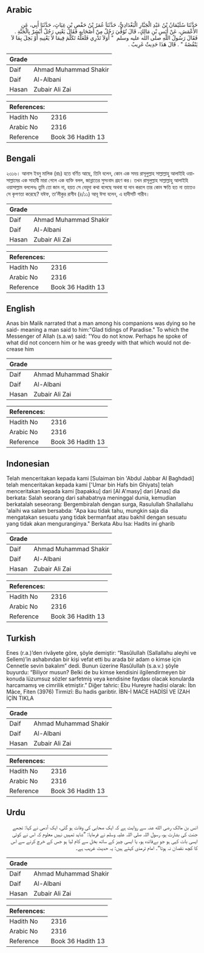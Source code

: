 ## Arabic


<div dir="rtl" lang="ar" style={{fontSize:'larger',backgroundColor:'#f8f9fa',padding:20}}>
حَدَّثَنَا سُلَيْمَانُ بْنُ عَبْدِ الْجَبَّارِ الْبَغْدَادِيُّ، حَدَّثَنَاَ عُمَرُ بْنُ حَفْصِ بْنِ غِيَاثٍ، حَدَّثَنَا أَبِي، عَنِ الأَعْمَشِ، عَنْ أَنَسِ بْنِ مَالِكٍ، قَالَ تُوُفِّيَ رَجُلٌ مِنْ أَصْحَابِهِ فَقَالَ يَعْنِي رَجُلٌ أَبْشِرْ بِالْجَنَّةِ ‏.‏ فَقَالَ رَسُولُ اللَّهِ صلى الله عليه وسلم ‏ "‏ أَوَلاَ تَدْرِي فَلَعَلَّهُ تَكَلَّمَ فِيمَا لاَ يَعْنِيهِ أَوْ بَخِلَ بِمَا لاَ يَنْقُصُهُ ‏"‏ ‏.‏ قَالَ هَذَا حَدِيثٌ غَرِيبٌ ‏.‏
</div>
<div style={{backgroundColor:'#f8f9fa',padding:20, marginBottom: 10}}><table> <thead> <tr> <th>Grade</th> <th></th> </tr> </thead> <tbody> <tr><td>Daif</td><td>Ahmad Muhammad Shakir</td></tr><tr><td>Daif</td><td>Al-Albani</td></tr><tr><td>Hasan</td><td>Zubair Ali Zai</td></tr></tbody></table><table> <thead> <tr> <th>References:</th> <th></th> </tr> </thead> <tbody><tr><td>Hadith No</td><td>2316</td></tr><tr><td>Arabic No</td><td>2316</td></tr><tr><td>Reference</td><td>Book 36 Hadith 13</td></tr></tbody></table></div>

## Bengali


<div dir="ltr" lang="bn" style={{fontSize:'larger',backgroundColor:'#f8f9fa',padding:20}}>
২৩১৬। আনাস ইবনু মালিক (রাঃ) হতে বর্ণিত আছে, তিনি বলেন, কোন এক সময় রাসূলুল্লাহ সাল্লাল্লাহু আলাইহি ওয়াসাল্লামের এক সাহাবী মারা গেলে এক ব্যক্তি বলল, জান্নাতের সুসংবাদ গ্রহণ কর। তখন রাসূলুল্লাহ সাল্লাল্লাহু আলাইহি ওয়াসাল্লাম বললেনঃ তুমি তো জান না, হয়ত সে বেহুদা কথা বলেছে অথবা যা দান করলে তার কোন ক্ষতি হত না তাতেও সে কৃপণতা করেছে? যঈফ, তা’লীকুর রাগীব (৪/১১) আবূ ঈসা বলেন, এ হাদীসটি গারীব।
</div>
<div style={{backgroundColor:'#f8f9fa',padding:20, marginBottom: 10}}><table> <thead> <tr> <th>Grade</th> <th></th> </tr> </thead> <tbody> <tr><td>Daif</td><td>Ahmad Muhammad Shakir</td></tr><tr><td>Daif</td><td>Al-Albani</td></tr><tr><td>Hasan</td><td>Zubair Ali Zai</td></tr></tbody></table><table> <thead> <tr> <th>References:</th> <th></th> </tr> </thead> <tbody><tr><td>Hadith No</td><td>2316</td></tr><tr><td>Arabic No</td><td>2316</td></tr><tr><td>Reference</td><td>Book 36 Hadith 13</td></tr></tbody></table></div>

## English


<div dir="ltr" lang="en" style={{fontSize:'larger',backgroundColor:'#f8f9fa',padding:20}}>
Anas bin Malik narrated that a man among his companions was dying so he said- meaning a man said to him:"Glad tidings of Paradise." To which the Messenger of Allah (s.a.w) said: "You do not know. Perhaps he spoke of what did not concern him or he was greedy with that which would not decrease him
</div>
<div style={{backgroundColor:'#f8f9fa',padding:20, marginBottom: 10}}><table> <thead> <tr> <th>Grade</th> <th></th> </tr> </thead> <tbody> <tr><td>Daif</td><td>Ahmad Muhammad Shakir</td></tr><tr><td>Daif</td><td>Al-Albani</td></tr><tr><td>Hasan</td><td>Zubair Ali Zai</td></tr></tbody></table><table> <thead> <tr> <th>References:</th> <th></th> </tr> </thead> <tbody><tr><td>Hadith No</td><td>2316</td></tr><tr><td>Arabic No</td><td>2316</td></tr><tr><td>Reference</td><td>Book 36 Hadith 13</td></tr></tbody></table></div>

## Indonesian


<div dir="ltr" lang="id" style={{fontSize:'larger',backgroundColor:'#f8f9fa',padding:20}}>
Telah menceritakan kepada kami [Sulaiman bin 'Abdul Jabbar Al Baghdadi] telah menceritakan kepada kami ['Umar bin Hafs bin Ghiyats] telah menceritakan kepada kami [bapakku] dari [Al A'masy] dari [Anas] dia berkata: Salah seorang dari sahabatnya meninggal dunia, kemudian berkatalah seseorang: Bergembiralah dengan surga, Rasulullah Shallallahu 'alaihi wa salam bersabda: "Apa kau tidak tahu, mungkin saja dia mengatakan sesuatu yang tidak bermanfaat atau bakhil dengan sesuatu yang tidak akan menguranginya." Berkata Abu Isa: Hadits ini gharib
</div>
<div style={{backgroundColor:'#f8f9fa',padding:20, marginBottom: 10}}><table> <thead> <tr> <th>Grade</th> <th></th> </tr> </thead> <tbody> <tr><td>Daif</td><td>Ahmad Muhammad Shakir</td></tr><tr><td>Daif</td><td>Al-Albani</td></tr><tr><td>Hasan</td><td>Zubair Ali Zai</td></tr></tbody></table><table> <thead> <tr> <th>References:</th> <th></th> </tr> </thead> <tbody><tr><td>Hadith No</td><td>2316</td></tr><tr><td>Arabic No</td><td>2316</td></tr><tr><td>Reference</td><td>Book 36 Hadith 13</td></tr></tbody></table></div>

## Turkish


<div dir="ltr" lang="tr" style={{fontSize:'larger',backgroundColor:'#f8f9fa',padding:20}}>
Enes (r.a.)’den rivâyete göre, şöyle demiştir: “Rasûlullah (Sallallahu aleyhi ve Sellem)’in ashabından bir kişi vefat etti bu arada bir adam o kimse için Cennetle sevin bakalım” dedi. Bunun üzerine Rasûlullah (s.a.v.) şöyle buyurdu: “Biliyor musun? Belki de bu kimse kendisini ilgilendirmeyen bir konuda lüzumsuz sözler sarfetmiş veya kendisine faydası olacak konularda harcamamış ve cimrilik etmiştir.” Diğer tahric: Ebu Hureyre hadisi olarak: İbn Mâce, Fiten (3976) Tirmizî: Bu hadis garibtir. İBN-İ MACE HADİSİ VE İZAH İÇİN TIKLA
</div>
<div style={{backgroundColor:'#f8f9fa',padding:20, marginBottom: 10}}><table> <thead> <tr> <th>Grade</th> <th></th> </tr> </thead> <tbody> <tr><td>Daif</td><td>Ahmad Muhammad Shakir</td></tr><tr><td>Daif</td><td>Al-Albani</td></tr><tr><td>Hasan</td><td>Zubair Ali Zai</td></tr></tbody></table><table> <thead> <tr> <th>References:</th> <th></th> </tr> </thead> <tbody><tr><td>Hadith No</td><td>2316</td></tr><tr><td>Arabic No</td><td>2316</td></tr><tr><td>Reference</td><td>Book 36 Hadith 13</td></tr></tbody></table></div>

## Urdu


<div dir="rtl" lang="ur" style={{fontSize:'larger',backgroundColor:'#f8f9fa',padding:20}}>
انس بن مالک رضی الله عنہ سے روایت ہے کہ ایک صحابی کی وفات ہو گئی، ایک آدمی نے کہا: تجھے جنت کی بشارت ہو، رسول اللہ صلی اللہ علیہ وسلم نے فرمایا: ”شاید تمہیں نہیں معلوم کہ اس نے کوئی ایسی بات کہی ہو جو بےفائدہ ہو، یا ایسی چیز کے ساتھ بخل سے کام لیا ہو جس کے خرچ کرنے سے اس کا کچھ نقصان نہ ہوتا“۔ امام ترمذی کہتے ہیں: یہ حدیث غریب ہے۔
</div>
<div style={{backgroundColor:'#f8f9fa',padding:20, marginBottom: 10}}><table> <thead> <tr> <th>Grade</th> <th></th> </tr> </thead> <tbody> <tr><td>Daif</td><td>Ahmad Muhammad Shakir</td></tr><tr><td>Daif</td><td>Al-Albani</td></tr><tr><td>Hasan</td><td>Zubair Ali Zai</td></tr></tbody></table><table> <thead> <tr> <th>References:</th> <th></th> </tr> </thead> <tbody><tr><td>Hadith No</td><td>2316</td></tr><tr><td>Arabic No</td><td>2316</td></tr><tr><td>Reference</td><td>Book 36 Hadith 13</td></tr></tbody></table></div>